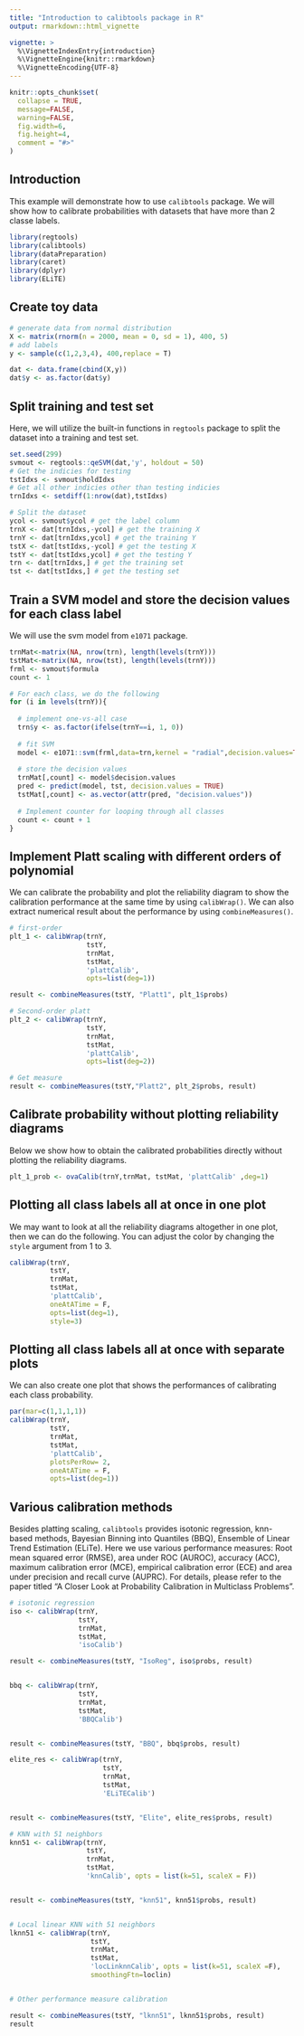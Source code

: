 ```yaml
---
title: "Introduction to calibtools package in R"
output: rmarkdown::html_vignette

vignette: >
  %\VignetteIndexEntry{introduction}
  %\VignetteEngine{knitr::rmarkdown}
  %\VignetteEncoding{UTF-8}
---
```


```r
knitr::opts_chunk$set(
  collapse = TRUE,
  message=FALSE,
  warning=FALSE,
  fig.width=6, 
  fig.height=4,
  comment = "#>"
)
```

## Introduction

This example will demonstrate how to use `calibtools` package. We will show how to calibrate probabilities with datasets that have more than 2 classe labels. 

```r
library(regtools)
library(calibtools)
library(dataPreparation)
library(caret)
library(dplyr)
library(ELiTE)
```

## Create toy data

```r
# generate data from normal distribution
X <- matrix(rnorm(n = 2000, mean = 0, sd = 1), 400, 5)
# add labels 
y <- sample(c(1,2,3,4), 400,replace = T)

dat <- data.frame(cbind(X,y))
dat$y <- as.factor(dat$y)
```

## Split training and test set

Here, we will utilize the built-in functions in `regtools` package to split the dataset into a training and test set. 

```r
set.seed(299)
svmout <- regtools::qeSVM(dat,'y', holdout = 50)
# Get the indicies for testing
tstIdxs <- svmout$holdIdxs
# Get all other indicies other than testing indicies
trnIdxs <- setdiff(1:nrow(dat),tstIdxs)

# Split the dataset
ycol <- svmout$ycol # get the label column 
trnX <- dat[trnIdxs,-ycol] # get the training X
trnY <- dat[trnIdxs,ycol] # get the training Y
tstX <- dat[tstIdxs,-ycol] # get the testing X
tstY <- dat[tstIdxs,ycol] # get the testing Y
trn <- dat[trnIdxs,] # get the training set
tst <- dat[tstIdxs,] # get the testing set
```

## Train a SVM model and store the decision values for each class label

We will use the svm model from `e1071` package.

```r
trnMat<-matrix(NA, nrow(trn), length(levels(trnY)))
tstMat<-matrix(NA, nrow(tst), length(levels(trnY)))
frml <- svmout$formula
count <- 1

# For each class, we do the following
for (i in levels(trnY)){
  
  # implement one-vs-all case
  trn$y <- as.factor(ifelse(trnY==i, 1, 0))
  
  # fit SVM
  model <- e1071::svm(frml,data=trn,kernel = "radial",decision.values=TRUE)
  
  # store the decision values
  trnMat[,count] <- model$decision.values
  pred <- predict(model, tst, decision.values = TRUE)
  tstMat[,count] <- as.vector(attr(pred, "decision.values"))
  
  # Implement counter for looping through all classes
  count <- count + 1
}
```

## Implement Platt scaling with different orders of polynomial

We can calibrate the probability and plot the reliability diagram to show the calibration performance at the same time by using `calibWrap()`. We can also extract numerical result about the performance by using `combineMeasures()`.

```r
# first-order
plt_1 <- calibWrap(trnY,
                   tstY,
                   trnMat, 
                   tstMat,
                   'plattCalib',
                   opts=list(deg=1))

result <- combineMeasures(tstY, "Platt1", plt_1$probs)

# Second-order platt
plt_2 <- calibWrap(trnY,
                   tstY,
                   trnMat, 
                   tstMat,
                   'plattCalib', 
                   opts=list(deg=2)) 

# Get measure
result <- combineMeasures(tstY,"Platt2", plt_2$probs, result)
```

## Calibrate probability without plotting reliability diagrams

Below we show how to obtain the calibrated probabilities directly without plotting the reliability diagrams.

```r
plt_1_prob <- ovaCalib(trnY,trnMat, tstMat, 'plattCalib' ,deg=1)
```

## Plotting all class labels all at once in one plot

We may want to look at all the reliability diagrams altogether in one plot, then we can do the following. You can adjust the color by changing the `style` argument from 1 to 3. 

```r
calibWrap(trnY,
          tstY,
          trnMat, 
          tstMat,
          'plattCalib',
          oneAtATime = F,
          opts=list(deg=1),
          style=3)
```

## Plotting all class labels all at once with separate plots

We can also create one plot that shows the performances of calibrating each class probability.

```r
par(mar=c(1,1,1,1))
calibWrap(trnY,
          tstY,
          trnMat, 
          tstMat,
          'plattCalib',
          plotsPerRow= 2,
          oneAtATime = F,
          opts=list(deg=1))

```


## Various calibration methods

Besides platting scaling, `calibtools` provides isotonic regression, knn-based methods, Bayesian Binning into Quantiles (BBQ), Ensemble of Linear Trend Estimation (ELiTe). Here we use various performance measures: Root mean squared error (RMSE), area under ROC (AUROC), accuracy (ACC), maximum calibration error (MCE), empirical calibration error (ECE) and area under precision and recall curve (AUPRC). For details, please refer to the paper titled "A Closer Look at Probability Calibration in Multiclass Problems".

```r
# isotonic regression
iso <- calibWrap(trnY,
                 tstY,
                 trnMat, 
                 tstMat,
                 'isoCalib')

result <- combineMeasures(tstY, "IsoReg", iso$probs, result)


bbq <- calibWrap(trnY,
                 tstY,
                 trnMat, 
                 tstMat,
                 'BBQCalib')


result <- combineMeasures(tstY, "BBQ", bbq$probs, result)

elite_res <- calibWrap(trnY,
                       tstY,
                       trnMat, 
                       tstMat,
                       'ELiTECalib')


result <- combineMeasures(tstY, "Elite", elite_res$probs, result)

# KNN with 51 neighbors
knn51 <- calibWrap(trnY,
                   tstY,
                   trnMat, 
                   tstMat,
                   'knnCalib', opts = list(k=51, scaleX = F))


result <- combineMeasures(tstY, "knn51", knn51$probs, result)


# Local linear KNN with 51 neighbors
lknn51 <- calibWrap(trnY,
                    tstY,
                    trnMat, 
                    tstMat,
                    'locLinknnCalib', opts = list(k=51, scaleX =F),
                    smoothingFtn=loclin)


# Other performance measure calibration

result <- combineMeasures(tstY, "lknn51", lknn51$probs, result)
result
```
